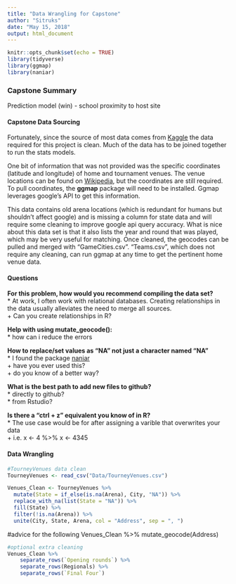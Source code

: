 ```yaml
---
title: "Data Wrangling for Capstone"
author: "Sitruks"
date: "May 15, 2018"
output: html_document
---
```


```r
knitr::opts_chunk$set(echo = TRUE)
library(tidyverse)
library(ggmap)
library(naniar)
```

### Capstone Summary
Prediction model (win) - school proximity to host site

#### Capstone Data Sourcing
Fortunately, since the source of most data comes from [Kaggle](https://www.kaggle.com/) the data required for this project is clean. Much of the data has to be joined together to run the stats models.  
  
One bit of information that was not provided was the specific coordinates (latitude and longitude) of home and tournament venues. The venue locations can be found on [Wikipedia](https://en.wikipedia.org/wiki/List_of_NCAA_Men%27s_Division_I_Basketball_Tournament_venues), but the coordinates are still required. To pull coordinates, the **ggmap** package will need to be installed. Ggmap leverages google's API to get this information. 
  
This data contains old arena locations (which is redundant for humans but shouldn't affect google) and is missing a column for state data and will require some cleaning to improve google api query accuracy. What is nice about this data set is that it also lists the year and round that was played, which may be very useful for matching. Once cleaned, the geocodes can be pulled and merged with "GameCities.csv". "Teams.csv", which does not require any cleaning, can run ggmap at any time to get the pertinent home venue data.  

#### Questions
**For this problem, how would you recommend compiling the data set?**  
* At work, I often work with relational databases. Creating relationships in the data usually alleviates the need to merge all sources.  
    + Can you create relationships in R?  
  
**Help with using mutate_geocode():**  
* how can i reduce the errors  
  
**How to replace/set values as "NA" not just a character named "NA"**  
* I found the package [naniar](https://cran.r-project.org/web/packages/naniar/vignettes/replace-with-na.html)  
    + have you ever used this?  
    + do you know of a better way?  
  
**What is the best path to add new files to github?**  
* directly to github?  
* from Rstudio?  
  
**Is there a "ctrl + z" equivalent you know of in R?**  
* The use case would be for after assigning a varible that overwrites your data  
    + i.e. x <- 4 %>% x <- 4345  
  
#### Data Wrangling

```r
#TourneyVenues data clean
TourneyVenues <- read_csv("Data/TourneyVenues.csv")

Venues_Clean <- TourneyVenues %>% 
  mutate(State = if_else(is.na(Arena), City, "NA")) %>% 
  replace_with_na(list(State = "NA")) %>% 
  fill(State) %>% 
  filter(!is.na(Arena)) %>% 
  unite(City, State, Arena, col = "Address", sep = ", ")
```
#advice for the following
Venues_Clean %>% mutate_geocode(Address)

```r
#optional extra cleaning
Venues_Clean %>% 
    separate_rows(`Opening rounds`) %>% 
    separate_rows(Regionals) %>% 
    separate_rows(`Final Four`)
```